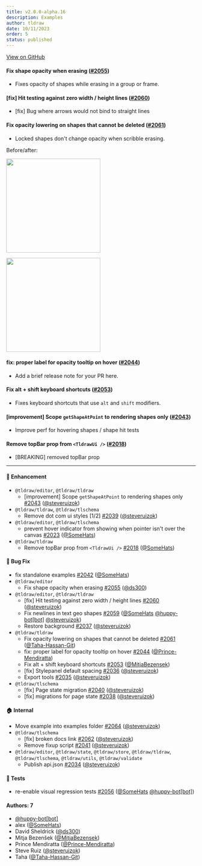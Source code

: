 ```yaml
---
title: v2.0.0-alpha.16
description: Examples
author: tldraw
date: 10/11/2023
order: 5
status: published
---
```


[View on GitHub](https://github.com/tldraw/tldraw/releases/tag/v2.0.0-alpha.16)

#### Fix shape opacity when erasing ([#2055](https://github.com/tldraw/tldraw/pull/2055))

- Fixes opacity of shapes while erasing in a group or frame.

#### [fix] Hit testing against zero width / height lines ([#2060](https://github.com/tldraw/tldraw/pull/2060))

- [fix] Bug where arrows would not bind to straight lines

#### Fix opacity lowering on shapes that cannot be deleted ([#2061](https://github.com/tldraw/tldraw/pull/2061))

- Locked shapes don't change opacity when scribble erasing.

Before/after:

<image
	width="250"
	src="https://github.com/tldraw/tldraw/assets/98838967/763a93eb-ffaa-405c-9255-e68ba88ed9a2"
/>

<image
	width="250"
	src="https://github.com/tldraw/tldraw/assets/98838967/dc9d3f77-c1c5-40f2-a9fe-10c723b6a21c"
/>

#### fix: proper label for opacity tooltip on hover ([#2044](https://github.com/tldraw/tldraw/pull/2044))

- Add a brief release note for your PR here.

#### Fix alt + shift keyboard shortcuts ([#2053](https://github.com/tldraw/tldraw/pull/2053))

- Fixes keyboard shortcuts that use `alt` and `shift` modifiers.

#### [improvement] Scope `getShapeAtPoint` to rendering shapes only ([#2043](https://github.com/tldraw/tldraw/pull/2043))

- Improve perf for hovering shapes / shape hit tests

#### Remove topBar prop from `<TldrawUi />` ([#2018](https://github.com/tldraw/tldraw/pull/2018))

- [BREAKING] removed topBar prop

---

#### 🚀 Enhancement

- `@tldraw/editor`, `@tldraw/tldraw`
  - [improvement] Scope `getShapeAtPoint` to rendering shapes only [#2043](https://github.com/tldraw/tldraw/pull/2043) ([@steveruizok](https://github.com/steveruizok))
- `@tldraw/tldraw`, `@tldraw/tlschema`
  - Remove dot com ui styles [1/2] [#2039](https://github.com/tldraw/tldraw/pull/2039) ([@steveruizok](https://github.com/steveruizok))
- `@tldraw/editor`, `@tldraw/tlschema`
  - prevent hover indicator from showing when pointer isn't over the canvas [#2023](https://github.com/tldraw/tldraw/pull/2023) ([@SomeHats](https://github.com/SomeHats))
- `@tldraw/tldraw`
  - Remove topBar prop from `<TldrawUi />` [#2018](https://github.com/tldraw/tldraw/pull/2018) ([@SomeHats](https://github.com/SomeHats))

#### 🐛 Bug Fix

- fix standalone examples [#2042](https://github.com/tldraw/tldraw/pull/2042) ([@SomeHats](https://github.com/SomeHats))
- `@tldraw/editor`
  - Fix shape opacity when erasing [#2055](https://github.com/tldraw/tldraw/pull/2055) ([@ds300](https://github.com/ds300))
- `@tldraw/editor`, `@tldraw/tldraw`
  - [fix] Hit testing against zero width / height lines [#2060](https://github.com/tldraw/tldraw/pull/2060) ([@steveruizok](https://github.com/steveruizok))
  - Fix newlines in text geo shapes [#2059](https://github.com/tldraw/tldraw/pull/2059) ([@SomeHats](https://github.com/SomeHats) [@huppy-bot[bot]](https://github.com/huppy-bot[bot]) [@steveruizok](https://github.com/steveruizok))
  - Restore background [#2037](https://github.com/tldraw/tldraw/pull/2037) ([@steveruizok](https://github.com/steveruizok))
- `@tldraw/tldraw`
  - Fix opacity lowering on shapes that cannot be deleted [#2061](https://github.com/tldraw/tldraw/pull/2061) ([@Taha-Hassan-Git](https://github.com/Taha-Hassan-Git))
  - fix: proper label for opacity tooltip on hover [#2044](https://github.com/tldraw/tldraw/pull/2044) ([@Prince-Mendiratta](https://github.com/Prince-Mendiratta))
  - Fix alt + shift keyboard shortcuts [#2053](https://github.com/tldraw/tldraw/pull/2053) ([@MitjaBezensek](https://github.com/MitjaBezensek))
  - [fix] Stylepanel default spacing [#2036](https://github.com/tldraw/tldraw/pull/2036) ([@steveruizok](https://github.com/steveruizok))
  - Export tools [#2035](https://github.com/tldraw/tldraw/pull/2035) ([@steveruizok](https://github.com/steveruizok))
- `@tldraw/tlschema`
  - [fix] Page state migration [#2040](https://github.com/tldraw/tldraw/pull/2040) ([@steveruizok](https://github.com/steveruizok))
  - [fix] migrations for page state [#2038](https://github.com/tldraw/tldraw/pull/2038) ([@steveruizok](https://github.com/steveruizok))

#### 🏠 Internal

- Move example into examples folder [#2064](https://github.com/tldraw/tldraw/pull/2064) ([@steveruizok](https://github.com/steveruizok))
- `@tldraw/tlschema`
  - [fix] broken docs link [#2062](https://github.com/tldraw/tldraw/pull/2062) ([@steveruizok](https://github.com/steveruizok))
  - Remove fixup script [#2041](https://github.com/tldraw/tldraw/pull/2041) ([@steveruizok](https://github.com/steveruizok))
- `@tldraw/editor`, `@tldraw/state`, `@tldraw/store`, `@tldraw/tldraw`, `@tldraw/tlschema`, `@tldraw/utils`, `@tldraw/validate`
  - Publish api.json [#2034](https://github.com/tldraw/tldraw/pull/2034) ([@steveruizok](https://github.com/steveruizok))

#### 🧪 Tests

- re-enable visual regression tests [#2056](https://github.com/tldraw/tldraw/pull/2056) ([@SomeHats](https://github.com/SomeHats) [@huppy-bot[bot]](https://github.com/huppy-bot[bot]))

#### Authors: 7

- [@huppy-bot[bot]](https://github.com/huppy-bot[bot])
- alex ([@SomeHats](https://github.com/SomeHats))
- David Sheldrick ([@ds300](https://github.com/ds300))
- Mitja Bezenšek ([@MitjaBezensek](https://github.com/MitjaBezensek))
- Prince Mendiratta ([@Prince-Mendiratta](https://github.com/Prince-Mendiratta))
- Steve Ruiz ([@steveruizok](https://github.com/steveruizok))
- Taha ([@Taha-Hassan-Git](https://github.com/Taha-Hassan-Git))
